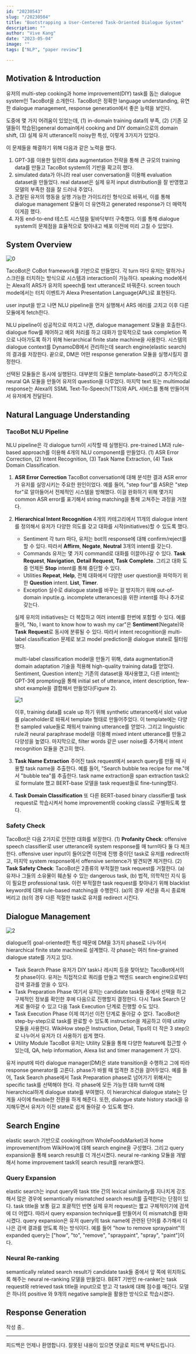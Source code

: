 ```yaml
---
id: "20230543"
slug: "/20230504"
title: "Bootstrapping a User-Centered Task-Oriented Dialogue System"
description: ""
author: "Vive Kang"
date: "2023-05-04"
image: ""
tags: ["NLP", "paper review"]

---
```

## Motivation & Introduction

유저의 multi-step cooking과 home improvement(DIY) task를 돕는 dialogue system인 TacoBot을 소개한다. TacoBot은 정확한 language understanding, 유연한 dialogue management, response generation에서 좋은 능력을 보인다.

도중에 몇 가지 어려움이 있었는데, (1) in-domain training data의 부족, (2) (기존 모델들이 학습된)general domain에서 cooking and DIY domain으로의 domain shift, (3) 실제 유저 utterance의 noisy한 특성, 이렇게 3가지가 있었다.

이 문제들을 해결하기 위해 다음과 같은 노력을 했다.

1. GPT-3를 이용한 일련의 data augmentation 전략을 통해 큰 규모의 training data를 만들고 TacoBot system의 기반을 확고히 했다.
2. simulated data가 아니라 real user conversation을 이용해 evaluation dataset을 만들었다. real dataset은 실제 유저 input distribution을 잘 반영했고 모델의 부족한 점을 잘 드러내 주었다.
3. 관찰된 유저의 행동을 실행 가능한 가이드라인 형식으로 바꿔서, 이를 통해 dialogue management 모듈이 더 유연하고 generated response가 더 매력적이게끔 했다.
4. 자동 end-to-end 테스트 시스템을 밑바닥부터 구축했다. 이를 통해 dialogue system의 문제점을 효율적으로 찾아내고 배포 이전에 미리 고칠 수 있었다. 

## System Overview

![0](../blogImage/34-0.png)

TacoBot은 CoBot framework를 기반으로 만들었다. 각 turn 마다 유저는 말하거나 스크린을 터치하는 방식으로 시스템과 interaction이 가능하다. speaking mode에서는 Alexa의 ARS가 유저의 speech를 text utterance로 바꿔준다. screen touch mode에서는 터치 이벤트가 Alexa Presentation Language(APL)로 표현된다. 

user input을 받고 나면 NLU pipeline을 먼저 실행해서 ARS 에러를 고치고 이후 다른 모듈에게 fetch한다. 

NLU pipeline이 성공적으로 마치고 나면, dialogue management 모듈을 호출한다. dialogue flow를 제어하고 예외 처리를 하고 대화가 암묵적으로 task completion 쪽으로 나아가도록 하기 위해 hierarchical finite state machine을 사용한다. 시스템의 dialogue context를 DynamoDB에서 관리하는데 search engine(elastic search)의 결과를 저장한다. 끝으로, DM은 어떤 response generation 모듈을 실행시킬지 결정한다.

선택된 모듈들은 동시에 실행된다. 대부분의 모듈은 template-based이고 추가적으로 neural QA 모듈을 만들어 유저의 question을 다루었다. 마지막 text 또는 multimodal response는 Alexa의 SSML Text-To-Speech(TTS)와 APL 서비스를 통해 만들어져서 유저에게 전달된다.

## Natural Language Understanding

### TacoBot NLU Pipeline

NLU pipeline은 각 dialogue turn이 시작할 때 실행된다. pre-trained LM과 rule-based approach를 이용해 4개의 NLU component를 만들었다. (1) ASR Error Correction, (2) Intent Recognition, (3) Task Name Extraction, (4) Task Domain Classification.

1. **ASR Error Correction**
TacoBot conversation에 대해 분석한 결과 ASR error가 유저를 실망시키는 주요한 원인이었다. 예를 들어, "step four"를 ASR은 "step for"로 알아들어서 전체적인 시스템을 방해했다. 이걸 완화하기 위해 몇가지 common ASR error를 표기해서 string matching을 통해 고쳐주는 과정을 거쳤다.
2. **Hierarchical Intent Recognition**
4개의 카테고리에서 11개의 dialogue intent를 정의해서 유저가 다양한 의도를 갖고 대화를 시작(initiatives)할 수 있도록 했다.
    - Sentiment
    각 turn 마다, 유저는 bot의 response에 대해 confirm/reject를 할 수 있다. 따라서 **Affirm**, **Negate**, **Neutral** 3개의 intent를 갖는다.
    - Commands
    유저는 몇 가지 command로 대화를 이끌어나갈 수 있다. **Task** **Request**, **Navigation**, **Detail** **Request**, **Task** **Complete**. 그리고 대화 도중 언제든 **Stop** intent를 통해 중단할 수 있다.
    - Utilities
    **Repeat**, **Help**, 전체 대화에서 다양한 user question을 파악하기 위한 **Question** intent. **List**, **Timer**.
    - Exception
    실수로 dialogue state를 바꾸는 걸 방지하기 위해 out-of-domain input(e.g. incomplete utterances)을 위한 intent를 하나 추가로 갖는다.
    
    실제 유저의 initiatives는 더 복잡하고 여러 intent를 한번에 포함할 수 있다. 예를 들어, "No, I want to know how to wash my car"은 **Sentiment**(Negate)와 **Task** **Request**로 동시에 분류될 수 있다. 따라서 intent recognition을 multi-label classification 문제로 보고 model prediction을 dialogue state로 필터링했다. 
    
    multi-label classification model을 만들기 위해, data augmentation과 domain adaptation 기술을 적용해 high-quality training data를 얻었다. Sentiment, Question intent는 기존의 dataset을 재사용했고, 다른 intent는 GPT-3에 prompting을 통해 initial set of utterance, intent description, few-shot example을 결합해서 만들었다(Figure 2).
    
    ![1](../blogImage/34-1.png)
    
    이후, training data를 scale up 하기 위해 synthetic utterance에서 slot value를 placeholder로 바꿔서 template 형태로 만들어주었다. 이 template에는 다양한 sampled value들로 채워서 training utterance를 얻었다. 그리고 linguistic rule과 neural paraphrase model을 이용해 mixed intent utterance를 만들고 다양성을 높였다. 마지막으로, filter words 같은 user noise를 추가해서 intent recognition 모듈을 견고히 했다.
    
3. **Task Name Extraction**
주어진 task request에서 search query를 만들 때 사용할 task name을 추출한다. 예를 들어, "Search bubble tea recipe for me."에서 "bubble tea"를 추출한다. task name extraction을 span extraction task으로 formulate 했고 BERT-base 모델을 task request들로 fine-tuning했다.
4. **Task Domain Classification**
또 다른 BERT-based binary classifier를 task request로 학습시켜서 home improvement와 cooking class로 구별하도록 했다. 

### Safety Check

TacoBot은 다음 2가지로 안전한 대화를 보장한다. (1) **Profanity Check**: offensive speech classifier로 user utterance와 system response를 매 turn마다 둘 다 체크한다. offensive user input이 들어오면 이전에 진행 중이던 task로 유저를 redirect하고, 마지막 system response에서 offensive sentence가 발견되면 제거한다. (2) **Task Safety Check**: TacoBot은 2종류의 부적절한 task request를 거절한다. (a) 유저나 그들의 소유물이 훼손될 수 있는 dangerous task, (b) 법적, 의학적인 지식 등이 필요한 professional task. 이런 부적절한 task request를 찾아내기 위해 blacklist keyword에 대해 rule-based matching을 수행한다. (a)의 경우 세션을 즉시 종료해버리고 (b)의 경우 다른 적절한 task로 유저를 redirect 시킨다.

## Dialogue Management

![2](../blogImage/34-2.png)

dialogue의 goal-oriented한 특성 때문에 DM을 3가지 phase로 나누어서 hierarchical finite state machine로 설계했다. 각 phase는 여러 fine-grained dialogue state를 가지고 있다.

- Task Search Phase
유저가 DIY task나 레시피 등을 찾아보는 TacoBot에서의 첫 phase이다. 유저는 직접적으로 쿼리를 만들고 백엔드 search engine으로부터 검색 결과를 얻을 수 있다.
- Task Preparation Phase
여기서 유저는 candidate task들 중에서 선택을 하고 구체적인 정보를 확인한 후에 다음으로 진행할지 결정한다. 다시 Task Search 단계로 돌아갈 수 있고 다음 Task Execution 단계로 진행할 수도 있다.
- Task Execution Phase
이제 여기선 이전 단계로 돌아갈 수 없다. TacoBot은 step-by-step으로 task를 완료할 수 있도록 instruction을 제공하고 이때 utility 모듈을 사용한다. WikiHow step은 Instruction, Detail, Tips의 더 작은 3 step으로 나누어서 유저가 더 사용하기 쉽게 했다.
- Utility Module
TacoBot 유저는 Utility 모듈을 통해 다양한 feature에 접근할 수 있는데, QA, help information, Alexa list and timer management 가 있다.

유저 input에 따라 dialogue manager(DM)은 state transition을 수행하고 그에 따라 response generator를 고른다. phase가 바뀔 때 엄격한 조건을 걸어두었다. 예를 들어, Task Search phase에서 Task Preparation phase로 넘어가기 위해서는 specific task를 선택해야 한다. 각 phase에 모든 가능한 대화 turn에 대해 hierarchical하게 dialogue state를 부여했다. 이 hierarchical dialogue state는 단계들 사이에 flexible한 전환을 하게 해준다. 또한, dialogue state history stack을 유지해두면서 유저가 이전 state로 쉽게 돌아갈 수 있도록 했다. 

## Search Engine

elastic search 기반으로 cooking(from WholeFoodsMarket)과 home improvement(from WikiHow)에 대해 search engine을 구성했다. 그리고 query expansion을 통해 search result를 더 개선시켰다. neural re-ranking 모듈을 개발해서 home improvement task의 search result를 rerank했다.

### Query Expansion

elastic search는 input query와 task title 간의 lexical similarity를 지나치게 강조해서 많은 경우에 semantically mismatched search result를 출력한다는 단점이 있다. task title을 보통 길고 포괄적인 반면 실제 유저 request는 짧고 구체적이기에 검색에 더 어렵다. 따라서 query expansion technique를 만들어서 이 mismatch를 완화시켰다. query expansion은 유저 query의 task name에 관련된 단어를 추가해서 더 나은 검색 결과를 얻도록 하는 방식이다. 예를 들어 "how to remove spraypaint"의 expanded query는 ["how", "to", "remove", "spraypaint", "spray", "paint"]이다.

### Neural Re-ranking

semantically related search result가 candidate task들 중에서 앞 쪽에 위치하도록 해주는 neural re-ranking 모델을 만들었다. BERT 기반인 re-ranker는 task request와 retrieved task title을 input으로 받고 각 task에 대해 점수를 매긴다. 모델은 하나의 positive 와 9개의 negative sample을 활용한 방식으로 학습시켰다.

## Response Generation

작성 중..

---

피드백은 언제나 환영합니다. 잘못된 내용이 있으면 댓글로 피드백 부탁드립니다.

